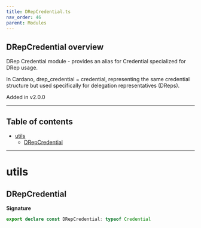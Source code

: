 ```yaml
---
title: DRepCredential.ts
nav_order: 46
parent: Modules
---
```


## DRepCredential overview

DRep Credential module - provides an alias for Credential specialized for DRep usage.

In Cardano, drep_credential = credential, representing the same credential structure
but used specifically for delegation representatives (DReps).

Added in v2.0.0

---

<h2 className="text-delta">Table of contents</h2>

- [utils](#utils)
  - [DRepCredential](#drepcredential)

---

# utils

## DRepCredential

**Signature**

```ts
export declare const DRepCredential: typeof Credential
```
